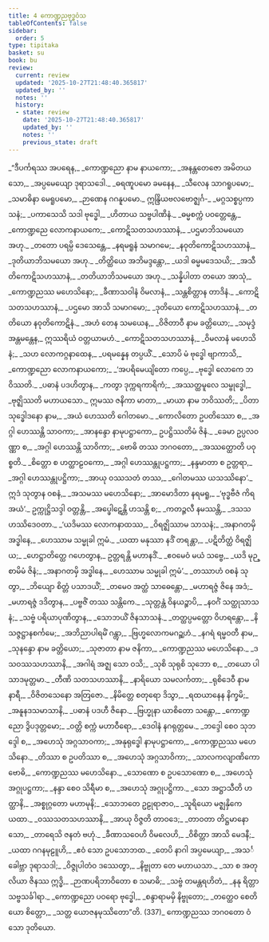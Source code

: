 ```yaml
---
title: 4 ကောဏ္ဍညဗုဒ္ဓဝံသ
tableOfContents: false
sidebar:
  order: 5
type: tipitaka
basket: su
book: bu
review:
  current: review
  updated: '2025-10-27T21:48:40.365817'
  updated_by: ''
  notes: ''
  history:
  - state: review
    date: '2025-10-27T21:48:40.365817'
    updated_by: ''
    notes: ''
    previous_state: draft
---
```



<ReviewStatus review={frontmatter.review} showDetails={true} />

<HypothesisAnnotation frontmatter={frontmatter} />

<DynamicBreadcrumb />

<Division number="1" book="bu" e="ch" v="21" p="323">

<Paragraph number="304" type="verses" book="bu">
_“ဒီပင်္ကရဿ အပရေန,_  
_ကောဏ္ဍညော နာမ နာယကော;_  
_အနန္တတေဇော အမိတယသော,_  
_အပ္ပမေယျော ဒုရာသဒေါ._  

</Paragraph>

</Division>
<Division number="2" book="bu" e="ch" v="21" p="323">

<Paragraph number="305" type="verses" book="bu">
_ဓရဏူပမော ခမနေန,_  
_သီလေန သာဂရူပမော;_  
_သမာဓိနာ မေရူပမော,_  
_ဉာဏေန ဂဂနူပမော._  

</Paragraph>

</Division>
<Division number="3" book="bu" e="ch" v="21" p="323">

<Paragraph number="306" type="verses" book="bu">
ဣန္ဒြိယဗလဗောဇ္ဈင်္ဂ-_  
_မဂ္ဂသစ္စပ္ပကာသနံ;_  
_ပကာသေသိ သဒါ ဗုဒ္ဓေါ,_  
_ဟိတာယ သဗ္ဗပါဏိနံ._  

</Paragraph>

</Division>
<Division number="4" book="bu" e="ch" v="21" p="324">

<Paragraph number="307" type="verses" book="bu">
_ဓမ္မစက္ကံ ပဝတ္တေန္တေ,_  
_ကောဏ္ဍညေ လောကနာယကေ;_  
_ကောဋိသတသဟဿာနံ,_  
_ပဌမာဘိသမယော အဟု._  

</Paragraph>

</Division>
<Division number="5" book="bu" e="ch" v="21" p="324">

<Paragraph number="308" type="verses" book="bu">
_တတော ပရမ္ပိ ဒေသေန္တေ,_  
_နရမရူနံ သမာဂမေ;_  
_နဝုတိကောဋိသဟဿာနံ,_  
_ဒုတိယာဘိသမယော အဟု._  

</Paragraph>

</Division>
<Division number="6" book="bu" e="ch" v="21" p="324">

<Paragraph number="309" type="verses" book="bu">
_တိတ္ထိယေ အဘိမဒ္ဒန္တော,_  
_ယဒါ ဓမ္မမဒေသယိ;_  
_အသီတိကောဋိသဟဿာနံ,_  
_တတိယာဘိသမယော အဟု._  

</Paragraph>

</Division>
<Division number="7" book="bu" e="ch" v="21" p="324">

<Paragraph number="310" type="verses" book="bu">
_သန္နိပါတာ တယော အာသုံ,_  
_ကောဏ္ဍညဿ မဟေသိနော;_  
_ခီဏာသဝါနံ ဝိမလာနံ,_  
_သန္တစိတ္တာန တာဒိနံ._  

</Paragraph>

</Division>
<Division number="8" book="bu" e="ch" v="21" p="324">

<Paragraph number="311" type="verses" book="bu">
_ကောဋိသတသဟဿာနံ,_  
_ပဌမော အာသိ သမာဂမော;_  
_ဒုတိယော ကောဋိသဟဿာနံ,_  
_တတိယော နဝုတိကောဋိနံ._  

</Paragraph>

</Division>
<Division number="9" book="bu" e="ch" v="21" p="324">

<Paragraph number="312" type="verses" book="bu">
_အဟံ တေန သမယေန,_  
_ဝိဇိတာဝီ နာမ ခတ္တိယော;_  
_သမုဒ္ဒံ အန္တမန္တေန,_  
ဣဿရိယံ ဝတ္တယာမဟံ._  

</Paragraph>

</Division>
<Division number="10" book="bu" e="ch" v="21" p="324">

<Paragraph number="313" type="verses" book="bu">
_ကောဋိသတသဟဿာနံ,_  
_ဝိမလာနံ မဟေသိနံ;_  
_သဟ လောကဂ္ဂနာထေန,_  
_ပရမန္နေန တပ္ပယိံ._  

</Paragraph>

</Division>
<Division number="11" book="bu" e="ch" v="21" p="324">

<Paragraph number="314" type="verses" book="bu">
_သောပိ မံ ဗုဒ္ဓေါ ဗျာကာသိ,_  
_ကောဏ္ဍညော လောကနာယကော;_  
_‘အပရိမေယျိတော ကပ္ပေ,_  
_ဗုဒ္ဓေါ လောကေ ဘဝိဿတိ._  

</Paragraph>

</Division>
<Division number="12" book="bu" e="ch" v="21" p="324">

<Paragraph number="315" type="verses" book="bu">
_ပဓာနံ ပဒဟိတွာန,_  
_ကတွာ ဒုက္ကရကာရိကံ;_  
_အဿတ္ထမူလေ သမ္ဗုဒ္ဓေါ,_  
_ဗုဇ္ဈိဿတိ မဟာယသော._  

</Paragraph>

</Division>
<Division number="13" book="bu" e="ch" v="21" p="324">

<Paragraph number="316" type="verses" book="bu">
ဣမဿ ဇနိကာ မာတာ,_  
_မာယာ နာမ ဘဝိဿတိ;_  
_ပိတာ သုဒ္ဓေါဒနော နာမ,_  
_အယံ ဟေဿတိ ဂေါတမော._  

</Paragraph>

</Division>
<Division number="14" book="bu" e="ch" v="21" p="324">

<Paragraph number="317" type="verses" book="bu">
_ကောလိတော ဥပတိဿော စ,_  
_အဂ္ဂါ ဟေဿန္တိ သာဝကာ;_  
_အာနန္ဒော နာမုပဋ္ဌာကော,_  
ဥပဋ္ဌိဿတိမံ ဇိနံ._  

</Paragraph>

</Division>
<Division number="15" book="bu" e="ch" v="21" p="324">

<Paragraph number="318" type="verses" book="bu">
_ခေမာ ဥပ္ပလဝဏ္ဏာ စ,_  
_အဂ္ဂါ ဟေဿန္တိ သာဝိကာ;_  
_ဗောဓိ တဿ ဘဂဝတော,_  
_အဿတ္ထောတိ ပဝုစ္စတိ._  

</Paragraph>

</Division>
<Division number="16" book="bu" e="ch" v="21" p="324">

<Paragraph number="319" type="verses" book="bu">
_စိတ္တော စ ဟတ္ထာဠဝကော,_  
_အဂ္ဂါ ဟေဿန္တုပဋ္ဌကာ;_  
_နန္ဒမာတာ စ ဥတ္တရာ,_  
_အဂ္ဂါ ဟေဿန္တုပဋ္ဌိကာ;_  
_အာယု ဝဿသတံ တဿ,_  
_ဂေါတမဿ ယသဿိနော’._  

</Paragraph>

</Division>
<Division number="17" book="bu" e="ch" v="21" p="324">

<Paragraph number="320" type="verses" book="bu">
ဣဒံ သုတွာန ဝစနံ,_  
_အသမဿ မဟေသိနော;_  
_အာမောဒိတာ နရမရူ,_  
_‘ဗုဒ္ဓဗီဇံ ကိရ အယံ’._  

</Paragraph>

</Division>
<Division number="18" book="bu" e="ch" v="21" p="325">

<Paragraph number="321" type="verses" book="bu">
ဥက္ကုဋ္ဌိသဒ္ဒါ ဝတ္တန္တိ,_  
_အပ္ဖေါဋေန္တိ ဟသန္တိ စ;_  
_ကတဉ္ဇလီ နမဿန္တိ,_  
_ဒသသဟဿိဒေဝတာ._  

</Paragraph>

</Division>
<Division number="19" book="bu" e="ch" v="21" p="325">

<Paragraph number="322" type="verses" book="bu">
_‘ယဒိမဿ လောကနာထဿ,_  
_ဝိရဇ္ဈိဿာမ သာသနံ;_  
_အနာဂတမှိ အဒ္ဓါနေ,_  
_ဟေဿာမ သမ္မုခါ ဣမံ._  

</Paragraph>

</Division>
<Division number="20" book="bu" e="ch" v="21" p="325">

<Paragraph number="323" type="verses" book="bu">
_ယထာ မနုဿာ နဒိံ တရန္တာ,_  
_ပဋိတိတ္ထံ ဝိရဇ္ဈိယ;_  
_ဟေဋ္ဌာတိတ္ထေ ဂဟေတွာန,_  
ဥတ္တရန္တိ မဟာနဒိံ._  

</Paragraph>

</Division>
<Division number="21" book="bu" e="ch" v="21" p="325">

<Paragraph number="324" type="verses" book="bu">
_ဧဝမေဝံ မယံ သဗ္ဗေ,_  
_ယဒိ မုဉ္စာမိမံ ဇိနံ;_  
_အနာဂတမှိ အဒ္ဓါနေ,_  
_ဟေဿာမ သမ္မုခါ ဣမံ’._  

</Paragraph>

</Division>
<Division number="22" book="bu" e="ch" v="21" p="325">

<Paragraph number="325" type="verses" book="bu">
_တဿာဟံ ဝစနံ သုတွာ,_  
_ဘိယျော စိတ္တံ ပသာဒယိံ;_  
_တမေဝ အတ္ထံ သာဓေန္တော,_  
_မဟာရဇ္ဇံ ဇိနေ အဒံ;_  
_မဟာရဇ္ဇံ ဒဒိတွာန,_  
_ပဗ္ဗဇိံ တဿ သန္တိကေ._  

</Paragraph>

</Division>
<Division number="23" book="bu" e="ch" v="21" p="325">

<Paragraph number="326" type="verses" book="bu">
_သုတ္တန္တံ ဝိနယဉ္စာပိ,_  
_နဝင်္ဂံ သတ္ထုသာသနံ;_  
_သဗ္ဗံ ပရိယာပုဏိတွာန,_  
_သောဘယိံ ဇိနသာသနံ._  

</Paragraph>

</Division>
<Division number="24" book="bu" e="ch" v="21" p="325">

<Paragraph number="327" type="verses" book="bu">
_တတ္ထပ္ပမတ္တော ဝိဟရန္တော,_  
_နိသဇ္ဇဋ္ဌာနစင်္ကမေ;_  
_အဘိညာပါရမိံ ဂန္တွာ,_  
_ဗြဟ္မလောကမဂဉ္ဆဟံ._  

</Paragraph>

</Division>
<Division number="25" book="bu" e="ch" v="21" p="325">

<Paragraph number="328" type="verses" book="bu">
_နဂရံ ရမ္မဝတီ နာမ,_  
_သုနန္ဒော နာမ ခတ္တိယော;_  
_သုဇာတာ နာမ ဇနိကာ,_  
_ကောဏ္ဍညဿ မဟေသိနော._  

</Paragraph>

</Division>
<Division number="26" book="bu" e="ch" v="21" p="325">

<Paragraph number="329" type="verses" book="bu">
_ဒသဝဿသဟဿာနိ,_  
_အဂါရံ အဇ္ဈ သော ဝသိ;_  
_သုစိ သုရုစိ သုဘော စ,_  
_တယော ပါသာဒမုတ္တမာ._  

</Paragraph>

</Division>
<Division number="27" book="bu" e="ch" v="21" p="325">

<Paragraph number="330" type="verses" book="bu">
_တီဏိ သတသဟဿာနိ,_  
_နာရိယော သမလင်္ကတာ;_  
_ရုစိဒေဝီ နာမ နာရီ,_  
_ဝိဇိတသေနော အတြဇော._  

</Paragraph>

</Division>
<Division number="28" book="bu" e="ch" v="21" p="325">

<Paragraph number="331" type="verses" book="bu">
_နိမိတ္တေ စတုရော ဒိသွာ,_  
_ရထယာနေန နိက္ခမိ;_  
_အနူနဒသမာသာနိ,_  
_ပဓာနံ ပဒဟီ ဇိနော._  

</Paragraph>

</Division>
<Division number="29" book="bu" e="ch" v="21" p="325">

<Paragraph number="332" type="verses" book="bu">
_ဗြဟ္မုနာ ယာစိတော သန္တော,_  
_ကောဏ္ဍညော ဒွိပဒုတ္တမော;_  
_ဝတ္တိ စက္ကံ မဟာဝီရော,_  
_ဒေဝါနံ နဂရုတ္တမေ._  

</Paragraph>

</Division>
<Division number="30" book="bu" e="ch" v="21" p="325">

<Paragraph number="333" type="verses" book="bu">
_ဘဒ္ဒေါ စေဝ သုဘဒ္ဒေါ စ,_  
_အဟေသုံ အဂ္ဂသာဝကာ;_  
_အနုရုဒ္ဓေါ နာမုပဋ္ဌာကော,_  
_ကောဏ္ဍညဿ မဟေသိနော._  

</Paragraph>

</Division>
<Division number="31" book="bu" e="ch" v="21" p="326">

<Paragraph number="334" type="verses" book="bu">
_တိဿာ စ ဥပတိဿာ စ,_  
_အဟေသုံ အဂ္ဂသာဝိကာ;_  
_သာလကလျာဏိကော ဗောဓိ,_  
_ကောဏ္ဍညဿ မဟေသိနော._  

</Paragraph>

</Division>
<Division number="32" book="bu" e="ch" v="21" p="326">

<Paragraph number="335" type="verses" book="bu">
_သောဏော စ ဥပသောဏော စ,_  
_အဟေသုံ အဂ္ဂုပဋ္ဌကာ;_  
_နန္ဒာ စေဝ သိရီမာ စ,_  
_အဟေသုံ အဂ္ဂုပဋ္ဌိကာ._  

</Paragraph>

</Division>
<Division number="33" book="bu" e="ch" v="21" p="326">

<Paragraph number="336" type="verses" book="bu">
_သော အဋ္ဌာသီတိ ဟတ္ထာနိ,_  
_အစ္စုဂ္ဂတော မဟာမုနိ;_  
_သောဘတေ ဥဠုရာဇာဝ,_  
_သူရိယော မဇ္ဈနှိကေ ယထာ._  

</Paragraph>

</Division>
<Division number="34" book="bu" e="ch" v="21" p="326">

<Paragraph number="337" type="verses" book="bu">
_ဝဿသတသဟဿာနိ,_  
_အာယု ဝိဇ္ဇတိ တာဝဒေ;_  
_တာဝတာ တိဋ္ဌမာနော သော,_  
_တာရေသိ ဇနတံ ဗဟုံ._  

</Paragraph>

</Division>
<Division number="35" book="bu" e="ch" v="21" p="326">

<Paragraph number="338" type="verses" book="bu">
_ခီဏာသဝေဟိ ဝိမလေဟိ,_  
_ဝိစိတ္တာ အာသိ မေဒနီ;_  
_ယထာ ဂဂနမုဠူဟိ,_  
_ဧဝံ သော ဥပသောဘထ._  

</Paragraph>

</Division>
<Division number="36" book="bu" e="ch" v="21" p="326">

<Paragraph number="339" type="verses" book="bu">
_တေပိ နာဂါ အပ္ပမေယျာ,_  
_အသင်္ခေါဗ္ဘာ ဒုရာသဒါ;_  
_ဝိဇ္ဇုပါတံဝ ဒဿေတွာ,_  
_နိဗ္ဗုတာ တေ မဟာယသာ._  

</Paragraph>

</Division>
<Division number="37" book="bu" e="ch" v="21" p="326">

<Paragraph number="340" type="verses" book="bu">
_သာ စ အတုလိယာ ဇိနဿ ဣဒ္ဓိ,_  
_ဉာဏပရိဘာဝိတော စ သမာဓိ;_  
_သဗ္ဗံ တမန္တရဟိတံ,_  
_နနု ရိတ္တာ သဗ္ဗသင်္ခါရာ._  

</Paragraph>

</Division>
<Division number="38" book="bu" e="ch" v="21" p="326">

<Paragraph number="341" type="verses" book="bu">
_ကောဏ္ဍညော ပဝရော ဗုဒ္ဓေါ,_  
_စန္ဒာရာမမှိ နိဗ္ဗုတော;_  
_တတ္ထေဝ စေတိယော စိတ္တော,_  
_သတ္တ ယောဇနမုဿိတော”တိ. (337)_  


</Paragraph>
</Division>

<Paragraph number="342" type="center" book="bu">
ကောဏ္ဍညဿ ဘဂဝတော ဝံသော ဒုတိယော.
</Paragraph>